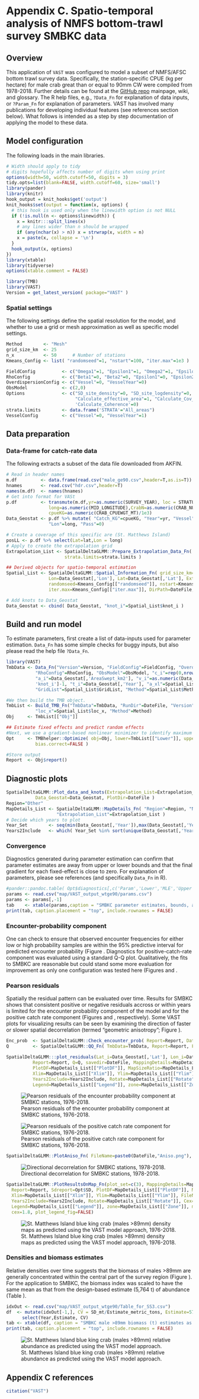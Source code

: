 # Appendix C. Spatio-temporal analysis of NMFS bottom-trawl survey SMBKC data

## Overview
This application of `VAST` was configured to model a subset of NMFS/AFSC bottom trawl
survey data.  Specifically, the station-specific CPUE (kg per hectare) for male crab great than or equal to 90mm CW 
were compiled from 1978-2018. Further details can be found at the [GitHub repo](https://github.com/james- thorson/VAST/#description)
mainpage, wiki, and glossary.  The R help files, e.g., `?Data_Fn` for explanation of data inputs, or `?Param_Fn` for explanation of parameters.
VAST has involved many publications for developing individual features (see references section below). What follows is intended as 
a step by step documentation of applying the model to these data.

## Model configuration
The following loads in the main libraries.

```r
# Width should apply to tidy
# digits hopefully affects number of digits when using print
options(width=50, width.cutoff=50, digits = 3) 
tidy.opts=list(blank=FALSE, width.cutoff=60, size='small')
library(pander)
library(knitr)
hook_output = knit_hooks$get('output')
knit_hooks$set(output = function(x, options) {
  # this hook is used only when the linewidth option is not NULL
  if (!is.null(n <- options$linewidth)) {
    x = knitr:::split_lines(x)
    # any lines wider than n should be wrapped
    if (any(nchar(x) > n)) x = strwrap(x, width = n)
    x = paste(x, collapse = '\n')
  }
  hook_output(x, options)
})
library(xtable)
library(tidyverse)
options(xtable.comment = FALSE)
```

```r
library(TMB)               
library(VAST)
Version = get_latest_version( package="VAST" )
```

### Spatial settings 

The following settings define the spatial resolution for the model, and
whether to use a grid or mesh approximation as well as specific model settings.


```r
Method        <- "Mesh"
grid_size_km  <- 25
n_x           <- 50      # Number of stations
Kmeans_Config <- list( "randomseed"=1, "nstart"=100, "iter.max"=1e3 )    

FieldConfig          <- c("Omega1"=1, "Epsilon1"=1, "Omega2"=1, "Epsilon2"=1) 
RhoConfig            <- c("Beta1"=0, "Beta2"=0, "Epsilon1"=0, "Epsilon2"=0) 
OverdispersionConfig <- c("Vessel"=0, "VesselYear"=0)
ObsModel             <- c(2,0)  
Options              <- c("SD_site_density"=0, "SD_site_logdensity"=0, "Calculate_Range"=1, "Calculate_evenness"=0, 
                          "Calculate_effective_area"=1, "Calculate_Cov_SE"=0, 'Calculate_Synchrony'=0, 
                          'Calculate_Coherence'=0)
strata.limits        <- data.frame('STRATA'="All_areas")
VesselConfig         <- c("Vessel"=0, "VesselYear"=1)
```

## Data preparation
### Data-frame for catch-rate data
The following extracts a subset of the data file downloaded from AKFIN.


```r
# Read in header names
m.df         <- data.frame(read.csv("male_ge90.csv",header=T,as.is=T)) 
hnames       <- read.csv("hdr.csv",header=T)
names(m.df)  <- names(hnames)
# Get into format for VASt
p.df         <- transmute(m.df,yr=as.numeric(SURVEY_YEAR), loc = STRATUM_NAME, lat= as.numeric(MID_LATITUDE), 
                long=as.numeric(MID_LONGITUDE),CrabN=as.numeric(CRAB_NUM),cpueN=as.numeric(CRAB_CPUENUM),
                cpueKG=as.numeric(CRAB_CPUEWGT_MT)/1e3)
Data_Geostat <- p.df %>% mutate( "Catch_KG"=cpueKG, "Year"=yr, "Vessel"="missing", "AreaSwept_km2"=1, "Lat"=lat, 
                "Lon"=long, "Pass"=0)

# Create a coverage of this specific are (St. Matthews Island)
posLL <- p.df %>% select(Lat=lat,Lon = long)
# Apply to create the extrapolation grid 
Extrapolation_List <- SpatialDeltaGLMM::Prepare_Extrapolation_Data_Fn( Region="Other", observations_LL = posLL,
                      strata.limits=strata.limits )

## Derived objects for spatio-temporal estimation
Spatial_List <- SpatialDeltaGLMM::Spatial_Information_Fn( grid_size_km=grid_size_km, n_x=n_x, Method=Method, 
                Lon=Data_Geostat[,'Lon'], Lat=Data_Geostat[,'Lat'], Extrapolation_List=Extrapolation_List, 
                randomseed=Kmeans_Config[["randomseed"]], nstart=Kmeans_Config[["nstart"]], 
                iter.max=Kmeans_Config[["iter.max"]], DirPath=DateFile, Save_Results=FALSE )

# Add knots to Data_Geostat
Data_Geostat <- cbind( Data_Geostat, "knot_i"=Spatial_List$knot_i )
```

## Build and run model

To estimate parameters, first create a list of data-inputs used for parameter
estimation.  `Data_Fn` has some simple checks for buggy inputs, but also
please read the help file `?Data_Fn`.

```r
library(VAST)
TmbData <- Data_Fn("Version"=Version, "FieldConfig"=FieldConfig, "OverdispersionConfig"=OverdispersionConfig, 
           "RhoConfig"=RhoConfig, "ObsModel"=ObsModel, "c_i"=rep(0,nrow(Data_Geostat)), "b_i"=Data_Geostat[,'Catch_KG'], 
           "a_i"=Data_Geostat[,'AreaSwept_km2'], "v_i"=as.numeric(Data_Geostat[,'Vessel'])-1, "s_i"=Data_Geostat[,
           'knot_i']-1, "t_i"=Data_Geostat[,'Year'], "a_xl"=Spatial_List$a_xl, "MeshList"=Spatial_List$MeshList, 
           "GridList"=Spatial_List$GridList, "Method"=Spatial_List$Method, "Options"=Options )

#We then build the TMB object.
TmbList <- Build_TMB_Fn("TmbData"=TmbData, "RunDir"=DateFile, "Version"=Version, "RhoConfig"=RhoConfig, 
           "loc_x"=Spatial_List$loc_x, "Method"=Method)
Obj     <- TmbList[["Obj"]]

## Estimate fixed effects and predict random effects
#Next, we use a gradient-based nonlinear minimizer to identify maximum likelihood estimates for fixed-effects
Opt     <- TMBhelper::Optimize( obj=Obj, lower=TmbList[["Lower"]], upper=TmbList[["Upper"]], getsd=TRUE, savedir=DateFile, 
           bias.correct=FALSE )

#Store output
Report  <- Obj$report()

```

## Diagnostic plots

```r
SpatialDeltaGLMM::Plot_data_and_knots(Extrapolation_List=Extrapolation_List, Spatial_List=Spatial_List, 
           Data_Geostat=Data_Geostat, PlotDir=DateFile )
Region="Other"
MapDetails_List <- SpatialDeltaGLMM::MapDetails_Fn( "Region"=Region, "NN_Extrap"=Spatial_List$PolygonList$NN_Extrap, 
                   "Extrapolation_List"=Extrapolation_List )
# Decide which years to plot                                                   
Year_Set        <- seq(min(Data_Geostat[,'Year']),max(Data_Geostat[,'Year']))
Years2Include   <- which( Year_Set %in% sort(unique(Data_Geostat[,'Year'])))
```
 
### Convergence
Diagnostics generated during parameter estimation can confirm that 
parameter estimates are away from upper or lower bounds and that the final gradient for
each fixed-effect is close to zero.  For explanation of parameters, please see
references (and specifically `Data_Fn` in R).

```r
#pander::pandoc.table( Opt$diagnostics[,c('Param','Lower','MLE','Upper','final_gradient')] ) 
params <- read.csv("map/VAST_output_wtge90/params.csv")
params <- params[,-1]
tab    <- xtable(params,caption = "SMBKC parameter estimates, bounds, and final gradients as derived from the VAST modeling framework. ", label = "tab:params", digits = c(0,0,1,3,1,5))
print(tab, caption.placement = "top", include.rownames = FALSE)
```

### Encounter-probability component
One can check to ensure that observed encounter frequencies for either low or high
probability samples are within the 95% predictive interval for predicted
encounter probability (Figure \ref{fig:encounter}. 
Diagnostics for positive-catch-rate component was evaluated using a standard Q-Q plot. 
Qualitatively, the fits to SMBKC are reasonable but could stand some more evaluation for improvement as only
one configuration was tested here (Figures \ref{fig:eq1} and \ref{fig:qq2}.

### Pearson residuals
Spatially the residual pattern can be evaluated over time. Results for SMBKC shows that consistent positive or negative 
residuals accross or within years is limited for the encounter probability component of the model and 
for the positive catch rate component (Figures \ref{fig:pearson1} and \ref{fig:pearson2}, respectively).
Some VAST plots for visualizing results can be seen by examining the
direction of faster or slower spatial decorrelation (termed "geometric anisotropy"; Figure \ref{fig:aniso}).


```r
Enc_prob  <- SpatialDeltaGLMM::Check_encounter_prob( Report=Report, Data_Geostat=Data_Geostat, DirName=DateFile)
Q         <- SpatialDeltaGLMM::QQ_Fn( TmbData=TmbData, Report=Report, FileName_PP=paste0(DateFile,"Posterior_Predictive.jpg"), FileName_Phist=paste0(DateFile,"Posterior_Predictive-Histogram.jpg"), FileName_QQ=paste0(DateFile,"Q-Q_plot.jpg"), FileName_Qhist=paste0(DateFile,"Q-Q_hist.jpg")) 
```

\begin{figure} \centerline{ \label{fig:encounter}
\includegraphics[width=0.5\textwidth] {map/VAST_output_wtge90/Diag--Encounter_prob.png}}
\caption{ Observed encounter rates and predicted probabilities for SMBKC. }
\end{figure}

\begin{figure} \centerline{ \label{fig:qq1}
\includegraphics[width=0.5\textwidth] {map/VAST_output_wtge90/Q-Q_hist.jpg}}
\caption{ Plot indicating distribution of quantiles for "positive catch rate" component. }
\end{figure}

\begin{figure} \centerline{ \label{fig:qq2}
\includegraphics[width=0.5\textwidth] {map/VAST_output_wtge90/Q-Q_plot.jpg}}
\caption{Quantile-quantile plot of residuals for "positive catch rate" component. }
\end{figure}


```r
SpatialDeltaGLMM:::plot_residuals(Lat_i=Data_Geostat[,'Lat'], Lon_i=Data_Geostat[,'Lon'], TmbData=TmbData, 
          Report=Report, Q=Q, savedir=DateFile, MappingDetails=MapDetails_List[["MappingDetails"]], 
          PlotDF=MapDetails_List[["PlotDF"]], MapSizeRatio=MapDetails_List[["MapSizeRatio"]], 
          Xlim=MapDetails_List[["Xlim"]], Ylim=MapDetails_List[["Ylim"]], FileName=DateFile, Year_Set=Year_Set, 
          Years2Include=Years2Include, Rotate=MapDetails_List[["Rotate"]], Cex=MapDetails_List[["Cex"]], 
          Legend=MapDetails_List[["Legend"]], zone=MapDetails_List[["Zone"]], mar=c(0,0,2,0), oma=c(3.5,3.5,0,0), cex=1.8)
```

![Pearson residuals of the encounter probability component at SMBKC stations, 1976-2018. \label{fig:pearson1}](map/VAST_output_wtge90/maps--encounter_pearson_resid.png)

![Pearson residuals of the positive catch rate component for SMBKC stations, 1976-2018. \label{fig:pearson2}](map/VAST_output_wtge90/maps--catchrate_pearson_resid.png)


```r
SpatialDeltaGLMM::PlotAniso_Fn( FileName=paste0(DateFile,"Aniso.png"), Report=Report, TmbData=TmbData )
```
![Directional decorrelation for SMBKC stations, 1978-2018. \label{fig:aniso}](map/VAST_output_wtge90/Aniso.png)

```r
SpatialDeltaGLMM::PlotResultsOnMap_Fn(plot_set=c(3), MappingDetails=MapDetails_List[["MappingDetails"]], 
  Report=Report, Sdreport=Opt$SD, PlotDF=MapDetails_List[["PlotDF"]], MapSizeRatio=MapDetails_List[["MapSizeRatio"]], 
  Xlim=MapDetails_List[["Xlim"]], Ylim=MapDetails_List[["Ylim"]], FileName=DateFile, Year_Set=Year_Set, 
  Years2Include=Years2Include, Rotate=MapDetails_List[["Rotate"]], Cex=MapDetails_List[["Cex"]], 
  Legend=MapDetails_List[["Legend"]], zone=MapDetails_List[["Zone"]], mar=c(0,0,2,0), oma=c(3.5,3.5,0,0), 
  cex=1.8, plot_legend_fig=FALSE)
```
![St. Matthews Island blue king crab (males >89mm) density maps as predicted
using the VAST model approach, 1976-2018. \label{fig:density}](map/VAST_output_wtge90/Dens.png)

### Densities and biomass estimates 
Relative densities over time suggests that the biomass of males >89mm are generally concentrated within the central part of the
survey region (Figure \ref{fig:density}). For the application to SMBKC, the biomass index was scaled
to have the same mean as that from the design-based estimate (5,764 t) of abundance (Table \ref{tab:smbkc_biomass}).

```r
idxOut <- read.csv("map/VAST_output_wtge90/Table_for_SS3.csv")
df  <- mutate(idxOut[-1,], CV = SD_mt/Estimate_metric_tons, Estimate=5763*Estimate_metric_tons/mean(Estimate_metric_tons) ) %>%
      select(Year,Estimate, CV)
tab <- xtable(df, caption = "SMBKC male >89mm biomass (t) estimates as derived from the VAST modeling framework.", label = "tab:smbkc_biomass", digits = c(0,0,1,3))
print(tab, caption.placement = "top", include.rownames = FALSE)
```

![St. Matthews Island blue king crab (males >89mm) relative abundance as predicted using the VAST model approach.\label{fig:Index}](map/VAST_output_wtge90/Index.png)


## Appendix C references

```r
citation("VAST")
```
